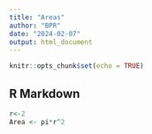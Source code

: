```yaml
---
title: "Areas"
author: "BPR"
date: "2024-02-07"
output: html_document
---
```


```r
knitr::opts_chunk$set(echo = TRUE)
```

## R Markdown

```r
r<-2
Area <- pi*r^2
```


